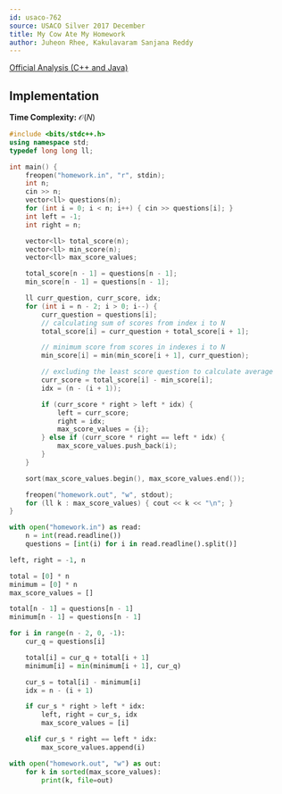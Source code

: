 ```yaml
---
id: usaco-762
source: USACO Silver 2017 December
title: My Cow Ate My Homework
author: Juheon Rhee, Kakulavaram Sanjana Reddy
---
```


[Official Analysis (C++ and Java)](http://www.usaco.org/current/data/sol_homework_silver_dec17.html)

## Implementation

**Time Complexity:** $\mathcal{O}(N)$

<LanguageSection> 
<CPPSection>

```cpp
#include <bits/stdc++.h>
using namespace std;
typedef long long ll;

int main() {
	freopen("homework.in", "r", stdin);
	int n;
	cin >> n;
	vector<ll> questions(n);
	for (int i = 0; i < n; i++) { cin >> questions[i]; }
	int left = -1;
	int right = n;

	vector<ll> total_score(n);
	vector<ll> min_score(n);
	vector<ll> max_score_values;

	total_score[n - 1] = questions[n - 1];
	min_score[n - 1] = questions[n - 1];

	ll curr_question, curr_score, idx;
	for (int i = n - 2; i > 0; i--) {
		curr_question = questions[i];
		// calculating sum of scores from index i to N
		total_score[i] = curr_question + total_score[i + 1];

		// minimum score from scores in indexes i to N
		min_score[i] = min(min_score[i + 1], curr_question);

		// excluding the least score question to calculate average
		curr_score = total_score[i] - min_score[i];
		idx = (n - (i + 1));

		if (curr_score * right > left * idx) {
			left = curr_score;
			right = idx;
			max_score_values = {i};
		} else if (curr_score * right == left * idx) {
			max_score_values.push_back(i);
		}
	}

	sort(max_score_values.begin(), max_score_values.end());

	freopen("homework.out", "w", stdout);
	for (ll k : max_score_values) { cout << k << "\n"; }
}
```

</CPPSection>

<PySection>

```py
with open("homework.in") as read:
	n = int(read.readline())
	questions = [int(i) for i in read.readline().split()]

left, right = -1, n

total = [0] * n
minimum = [0] * n
max_score_values = []

total[n - 1] = questions[n - 1]
minimum[n - 1] = questions[n - 1]

for i in range(n - 2, 0, -1):
	cur_q = questions[i]

	total[i] = cur_q + total[i + 1]
	minimum[i] = min(minimum[i + 1], cur_q)

	cur_s = total[i] - minimum[i]
	idx = n - (i + 1)

	if cur_s * right > left * idx:
		left, right = cur_s, idx
		max_score_values = [i]

	elif cur_s * right == left * idx:
		max_score_values.append(i)

with open("homework.out", "w") as out:
	for k in sorted(max_score_values):
		print(k, file=out)
```

</PySection>

</LanguageSection>

